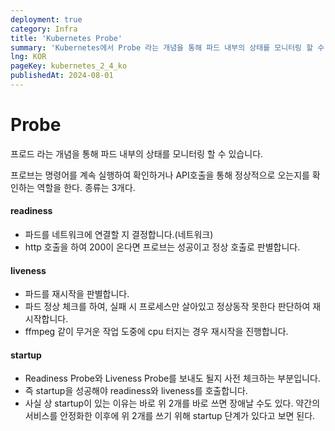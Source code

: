 ```yaml
---
deployment: true
category: Infra
title: 'Kubernetes Probe'
summary: 'Kubernetes에서 Probe 라는 개념을 통해 파드 내부의 상태를 모니터링 할 수 있습니다.'
lng: KOR
pageKey: kubernetes_2_4_ko
publishedAt: 2024-08-01
---
```


# Probe

프로드 라는 개념을 통해 파드 내부의 상태를 모니터링 할 수 있습니다.

프로브는 명령어를 계속 실행하여 확인하거나 API호출을 통해 정상적으로 오는지를 확인하는 역할을 한다. 종류는 3개다.

#### readiness

- 파드를 네트워크에 연결할 지 결정합니다.(네트워크)
- http 호출을 하여 200이 온다면 프로브는 성공이고 정상 호출로 판별합니다.

#### liveness

- 파드를 재시작을 판별합니다.
- 파드 정상 체크를 하여, 실패 시 프로세스만 살아있고 정상동작 못한다 판단하여 재시작합니다.
- ffmpeg 같이 무거운 작업 도중에 cpu 터지는 경우 재시작을 진행합니다.

#### startup

- Readiness Probe와 Liveness Probe를 보내도 될지 사전 체크하는 부분입니다.
- 즉 startup을 성공해야 readiness와 liveness를 호출합니다.
- 사실 상 startup이 있는 이유는 바로 위 2개를 바로 쓰면 장애날 수도 있다. 약간의 서비스를 안정화한 이후에 위 2개를 쓰기 위해 startup 단계가 있다고 보면 된다.

<br />
